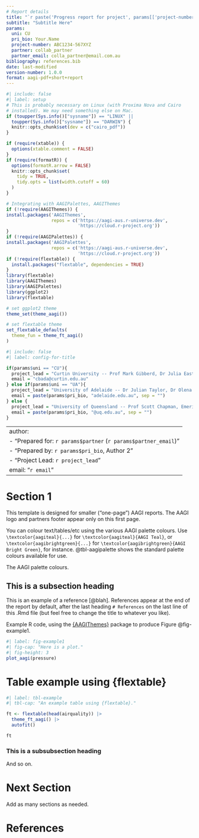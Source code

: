 ```yaml
---
# Report details
title: "`r paste('Progress report for project', params[['project-number']])`"
subtitle: "Subtitle Here"
params:
  uni: CU
  pri_bio: Your.Name
  project-number: ABC1234-567XYZ
  partner: collab_partner
  partner_email: colla_partner@email.com.au
bibliography: references.bib
date: last-modified
version-number: 1.0.0
format: aagi-pdf+short+report
---
```


```r
#| include: false
#| label: setup
# This is probably necessary on Linux (with Proxima Nova and Cairo
# installed). We may need something else on Mac.
if (toupper(Sys.info()["sysname"]) == "LINUX" ||
  toupper(Sys.info()["sysname"]) == "DARWIN") {
  knitr::opts_chunk$set(dev = c("cairo_pdf"))
}

if (require(xtable)) {
  options(xtable.comment = FALSE)
}
if (require(formatR)) {
  options(formatR.arrow = FALSE)
  knitr::opts_chunk$set(
    tidy = TRUE,
    tidy.opts = list(width.cutoff = 60)
  )
}

# Integrating with AAGIPalettes, AAGIThemes
if (!require(AAGIThemes)) {
install.packages('AAGIThemes',
                 repos = c('https://aagi-aus.r-universe.dev',
                           'https://cloud.r-project.org'))
}
if (!require(AAGIPalettes)) {
install.packages('AAGIPalettes',
                 repos = c('https://aagi-aus.r-universe.dev',
                           'https://cloud.r-project.org'))
if (!require(flextable)) {
  install.packages("flextable", dependencies = TRUE)
}
library(flextable)
library(AAGIThemes)
library(AAGIPalettes)
library(ggplot2)
library(flextable)

# set ggplot2 theme
theme_set(theme_aagi())

# set flextable theme
set_flextable_defaults(
  theme_fun = theme_ft_aagi()
)
```

```r
#| include: false
#| label: config-for-title

if(params$uni == "CU"){
  project_lead = "Curtin University -- Prof Mark Gibberd, Dr Julia Easton, Prof Adam Sparks"
  email = "cbada@curtin.edu.au"
} else if(params$uni == "UA"){
  project_lead = "University of Adelaide -- Dr Julian Taylor, Dr Olena Kravchuck"
  email = paste(params$pri_bio, "adelaide.edu.au", sep = "")
} else {
  project_lead = "University of Queensland -- Prof Scott Chapman, Emeritus Prof Kaye Basford"
  email = paste(params$pri_bio, "@uq.edu.au", sep = "")
}
```

---
author:
  - "Prepared for: `r params$partner` (`r params$partner_email`)"
  - "Prepared by: `r params$pri_bio`, Author 2"
  - "Project Lead: `r project_lead`"
email: "`r email`"
---

# Section 1

This template is designed for smaller ("one-page") AAGI reports. The AAGI logo and partners footer appear only on this first page.

You can colour text/tables/etc using the various AAGI palette colours. Use `\textcolor{aagiteal}{...}` for `\textcolor{aagiteal}{AAGI Teal}`, or `\textcolor{aagibrightgreen}{...}` for `\textcolor{aagibrightgreen}{AAGI Bright Green}`, for instance. @tbl-aagipalette shows the standard palette colours available for use.

::: {#tbl-aagipalette}
  \centering
  \begin{tabular}{|c | c | c | c |}
    \hline
    \cellcolor{aagibrightgreen}\texttt{aagibrightgreen} & %
    \cellcolor{aagiteal}\color{white}\texttt{aagiteal} & %
    \cellcolor{aagiblue}\texttt{aagiblue} & %
    \cellcolor{aagigreen}\texttt{aagigreen} \\
    \hline
    \cellcolor{aagiyellow}\texttt{aagiyellow} & %
    \cellcolor{aagiorange}\texttt{aagiorange} & %
    \cellcolor{aagiblack}\color{white}\texttt{aagiblack} & %
    \cellcolor{aagigrey}\texttt{aagigrey} \\
    \hline
  \end{tabular} 

The AAGI palette colours.
:::

## This is a subsection heading

This is an example of a reference [@blah]. References appear at the end of the report by default, after the last heading `# References` on the last line of this .Rmd file (but feel free to change the title to whatever you like).

\begin{note}
  {\bf\color{aagiteal!75!black} Example Note}\quad
  Use \verb|\begin{note}...\end{note}| to create coloured notes like this
  that stand out on the page.
\end{note}

Example R code, using the [{AAGIThemes}](https://aagi-aus.github.io/AAGIThemes/) package to produce Figure @fig-example1.

```r
#| label: fig-example1
#| fig-cap: "Here is a plot."
#| fig-height: 3
plot_aagi(pressure)
```

# Table example using {flextable}

```r
#| label: tbl-example
#| tbl-cap: "An example table using {flextable}."

ft <- flextable(head(airquality)) |>
  theme_ft_aagi() |>
  autofit()

ft

```


### This is a subsubsection heading

\lipsum[1-3]

And so on.

# Next Section

Add as many sections as needed.

# References

